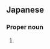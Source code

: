 ==Japanese==
{{ja-kanjitab|yomi=k|ま|しば}}

===Proper noun===
{{ja-pos|proper|ましば}}

# {{surname|lang=ja|sort=ましば}}